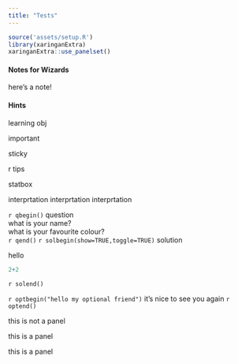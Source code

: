 ---
title: "Tests"
---




```{r setup, include=FALSE}
source('assets/setup.R')
library(xaringanExtra)
xaringanExtra::use_panelset()
```




::: {.callout-caution collapse="true"}
#### Notes for Wizards

here's a note!

:::


::: {.callout-tip collapse="true"}
#### Hints


:::








:::lo
learning obj
:::

:::imp
important
:::

:::sticky
sticky
:::

:::div-dot
:::

:::rtip
r tips
:::

:::statbox
statbox
:::

:::int
interprtation
interprtation
interprtation
:::

`r qbegin()`
question  
what is your name?  
what is your favourite colour?  
`r qend()`
`r solbegin(show=TRUE,toggle=TRUE)`
solution  

hello 
```{r}
2+2
```


`r solend()`

`r optbegin("hello my optional friend")`
it's nice to see you again
`r optend()`

::::panelset
:::panel
this is not a panel
:::
:::panel
this is a panel
:::
:::panel
this is a panel
:::

::::
